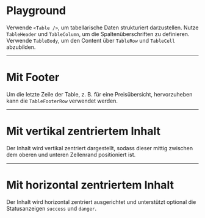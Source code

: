 # Playground

Verwende `<Table />`, um tabellarische Daten strukturiert darzustellen. Nutze `TableHeader` und `TableColumn`, um die Spaltenüberschriften zu definieren. Verwende `TableBody`, um den Content über `TableRow` und `TableCell` abzubilden.

<LiveCodeEditor />

---

# Mit Footer

Um die letzte Zeile der Table, z. B. für eine Preisübersicht, hervorzuheben
kann die `TableFooterRow` verwendet werden.

<LiveCodeEditor example="withFooter" editorCollapsed />

---

# Mit vertikal zentriertem Inhalt

Der Inhalt wird vertikal zentriert dargestellt, sodass dieser mittig zwischen dem oberen und unteren Zellenrand positioniert ist.

<LiveCodeEditor example="vertically-centered" editorCollapsed />

---

# Mit horizontal zentriertem Inhalt

Der Inhalt wird horizontal zentriert ausgerichtet und unterstützt optional die Statusanzeigen `success` und `danger`.

<LiveCodeEditor example="horizontally-centered" editorCollapsed />
